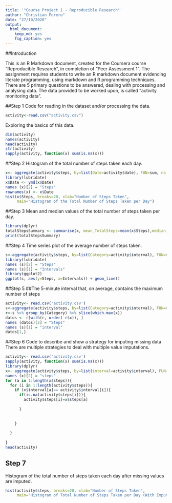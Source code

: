 ---
title: '"Course Project 1 - Reproducible Research"'
author: "Christian Forero"
date: "27/10/2020"
output: 
  html_document: 
    keep_md: yes
    fig_caption: yes
---
##Introduction

This is an R Markdown document, created for the Coursera course "Reproducible Research", in completion of "Peer Assessment 1". The assignment requires students to write an R markdown document evidencing literate programming, using markdown and R programming techniques. There are 5 primary questions to be answered, dealing with processing and analysing data. The data provided to be worked upon, is called "activity monitoring data".


##Step 1
Code for reading in the dataset and/or processing the data.

```{r, echo = TRUE}
activity<-read.csv("activity.csv")
```
Exploring the basics of this data.
```{r}
dim(activity)
names(activity)
head(activity)
str(activity)
sapply(activity, function(x) sum(is.na(x)))
```
##Step 2
Histogram of the total number of steps taken each day.

```{r}
x<- aggregate(activity$steps, by=list(Date=activity$date), FUN=sum, na.rm=TRUE)
library(lubridate)
x$Date <- ymd(x$Date)
names (x)[2] = "Steps"
rownames(x) <- x$Date
hist(x$Steps, breaks=20, xlab="Number of Steps Taken", 
     main="Histogram of the Total Number of Steps Taken per Day")

```

##Step 3
Mean and median values of the total number of steps taken per day.

```{r, echo = TRUE}
library(dplyr)
totalStepsSummary <- summarise(x, mean_TotalSteps=mean(x$Steps),median_TotalSteps=median(x$Steps))
print(totalStepsSummary)
```
##Step 4
Time series plot of the average number of steps taken.

```{r}
s<-aggregate(activity$steps, by=list(Category=activity$interval), FUN=mean,  na.rm=TRUE)
library(lubridate)
names (s)[2] = "Steps"
names (s)[1] = "Intervals"
library(ggplot2)
ggplot(s, aes(y=Steps, x=Intervals)) + geom_line()
```

##Step 5
##The 5-minute interval that, on average, contains the maximum number of steps
```{r, echo = TRUE}
activity<- read.csv('activity.csv')
s<-aggregate(activity$steps, by=list(Category=activity$interval), FUN=mean,  na.rm=TRUE)
r<-s %>% group_by(Category) %>% slice(which.max(x))
datos <- r[with(r, order(-r$x)), ]
names (datos)[2] = "Steps"
names (s)[1] = "interval"
datos[1,]
```

##Step 6
Code to describe and show a strategy for imputing missing data
There are multiple strategies to deal with multiple value imputations.

```{r, echo = TRUE}
activity<- read.csv('activity.csv')
sapply(activity, function(x) sum(is.na(x)))
library(dplyr)
x<- aggregate(activity$steps, by=list(interval=activity$interval), FUN=sum, na.rm=TRUE)
names (x)[2] = "steps"
for (a in 1:length(x$steps)){
  for (i in 1:length(activity$steps)){
    if (x$interval[a]== activity$interval[i]){
      if(is.na(activity$steps[i])){
        activity$steps[i]=x$steps[a]
        
      }
      
      
    }
    
  }
  
}
head(activity)

```

## Step 7
Histogram of the total number of steps taken each day after missing values are imputed.

```{r}
hist(activity$steps, breaks=20, xlab="Number of Steps Taken", 
     main="Histogram of Total Number of Steps Taken per Day (With Imputed Values)")
```

